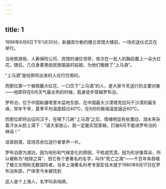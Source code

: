 ```yaml
---
---
---
```

title: 1
---



1996年6月6日下午1点30分，新疆库尔勒的楼兰宾馆大楼前，一场欢送仪式正在举行。

当地旅游局、人寿保险公司、宾馆的诸位领导，依次在一批人的胸前戴上一朵大红花。随后，几位身着艳丽民族服装的姑娘，为他们敬献了“上马酒”。

“上马酒”是给即将出发的人壮行饮用的。

而那位第一个被佩戴大红花、一口饮下“上马酒”的人，是大家今天送行的主要对象——他即将在6月天气最炎热的时候，孤身徒步穿越罗布泊。

罗布泊，位于中国新疆塔里木盆地东部，在中国最大沙漠塔克拉玛干沙漠的最东缘，常年干旱，夏季平均温度超过40℃，在6月的极端温度逼近60℃。

而那位即将出征的汉子，在喝下几碗“上马酒”之后，情绪明显有些激动，泪水夹杂着汗水从脸上滴下：“请大家放心，我一定能实现穿越，打破6月不能进罗布泊的神话！”

话音刚落，现场百余位送行者掌声一片。

罗布泊原为湖泊，因为地形和气候变化的原因，干枯成荒漠。因为形状像耳朵，所以被称为“地球之耳”，但它有个更著名的名字，叫作“死亡之海”——千百年来吞噬了楼兰文明和无数探险者。当年上海著名科考专家彭佳木就于1980年6月17日在罗布泊失踪，尸体至今未被找到



这人是个上海人，名字叫余纯顺。